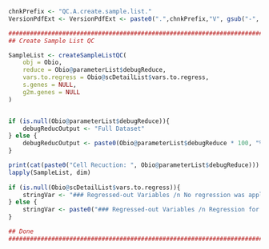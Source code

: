 <!-- Set PArameters Module -->
<!-- Set the chnkPrefix to make all chunks unique in the overall folder -->
```{r set_create_sample_list_parameters_init, echo=TRUE, eval=TRUE, warning=FALSE}
chnkPrefix <- "QC.A.create.sample.list."
VersionPdfExt <- VersionPdfExt <- paste0(".",chnkPrefix,"V", gsub("-", "", Sys.Date()), ".pdf")

```

```{r create_sample_list, echo=TRUE, eval=TRUE, warning=FALSE, results="asis"}
###############################################################################
## Create Sample List QC                                                     ## 

SampleList <- createSampleListQC(
    obj = Obio,
    reduce = Obio@parameterList$debugReduce,    
    vars.to.regress = Obio@scDetailList$vars.to.regress,
    s.genes = NULL,
    g2m.genes = NULL
)


if (is.null(Obio@parameterList$debugReduce)){
    debugReducOutput <- "Full Dataset"
} else {
    debugReducOutput <- paste0(Obio@parameterList$debugReduce * 100, "% of all cells used.")
}

print(cat(paste0("Cell Recuction: ", Obio@parameterList$debugReduce)))
lapply(SampleList, dim)    
    
if (is.null(Obio@scDetailList$vars.to.regress)){
    stringVar <- "### Regressed-out Variables /n No regression was applied to input single-cell samples before integration."
} else {
    stringVar <- paste0("### Regressed-out Variables /n Regression for parameter ", Obio@parameterList$vars.to.regress, " was used on the individual single-cell samples before integration.")
}

## Done                                                                      ##
###############################################################################

```


